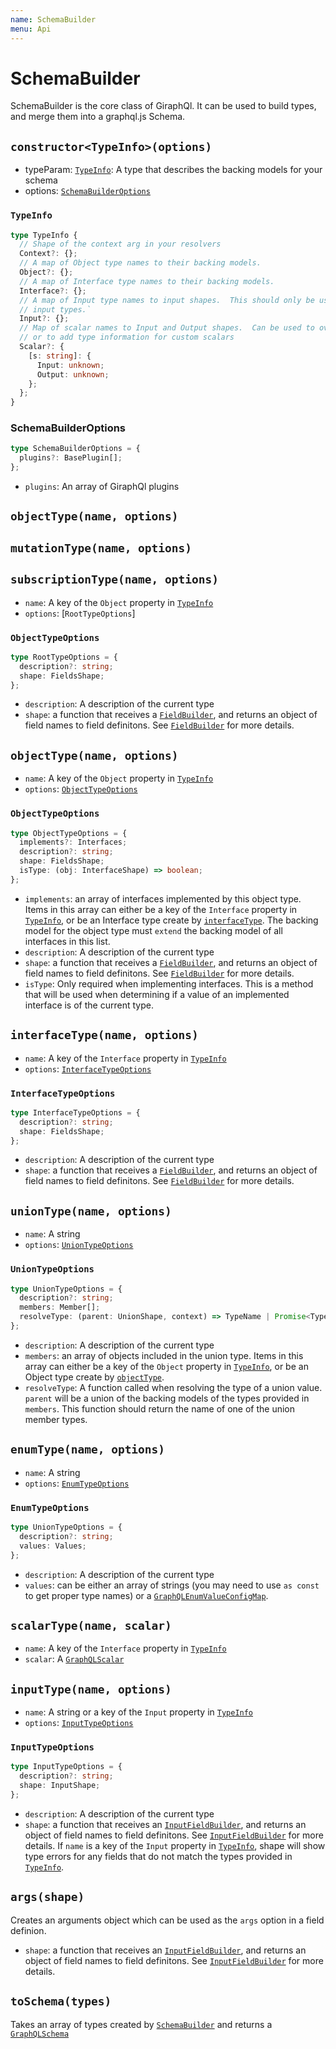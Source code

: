```yaml
---
name: SchemaBuilder
menu: Api
---
```


# SchemaBuilder

SchemaBuilder is the core class of GiraphQl. It can be used to build types, and merge them into a
graphql.js Schema.

## `constructor<TypeInfo>(options)`

- typeParam: [`TypeInfo`]: A type that describes the backing models for your schema
- options: [`SchemaBuilderOptions`]

### `TypeInfo`

```typescript
type TypeInfo {
  // Shape of the context arg in your resolvers
  Context?: {};
  // A map of Object type names to their backing models.
  Object?: {};
  // A map of Interface type names to their backing models.
  Interface?: {};
  // A map of Input type names to input shapes.  This should only be used for defining recursive
  // input types.`
  Input?: {};
  // Map of scalar names to Input and Output shapes.  Can be used to overwrite default scalar types,
  // or to add type information for custom scalars
  Scalar?: {
    [s: string]: {
      Input: unknown;
      Output: unknown;
    };
  };
}
```

### SchemaBuilderOptions

```typescript
type SchemaBuilderOptions = {
  plugins?: BasePlugin[];
};
```

- `plugins`: An array of GiraphQl plugins

## `objectType(name, options)`

## `mutationType(name, options)`

## `subscriptionType(name, options)`

- `name`: A key of the `Object` property in [`TypeInfo`]
- `options`: [`RootTypeOptions`]

### `ObjectTypeOptions`

```typescript
type RootTypeOptions = {
  description?: string;
  shape: FieldsShape;
};
```

- `description`: A description of the current type
- `shape`: a function that receives a [`FieldBuilder`], and returns an object of field names to
  field definitons. See [`FieldBuilder`] for more details.

## `objectType(name, options)`

- `name`: A key of the `Object` property in [`TypeInfo`]
- `options`: [`ObjectTypeOptions`]

### `ObjectTypeOptions`

```typescript
type ObjectTypeOptions = {
  implements?: Interfaces;
  description?: string;
  shape: FieldsShape;
  isType: (obj: InterfaceShape) => boolean;
};
```

- `implements`: an array of interfaces implemented by this object type. Items in this array can
  either be a key of the `Interface` property in [`TypeInfo`], or be an Interface type create by
  [`interfaceType`]. The backing model for the object type must `extend` the backing model of all
  interfaces in this list.
- `description`: A description of the current type
- `shape`: a function that receives a [`FieldBuilder`], and returns an object of field names to
  field definitons. See [`FieldBuilder`] for more details.
- `isType`: Only required when implementing interfaces. This is a method that will be used when
  determining if a value of an implemented interface is of the current type.

## `interfaceType(name, options)`

- `name`: A key of the `Interface` property in [`TypeInfo`]
- `options`: [`InterfaceTypeOptions`]

### `InterfaceTypeOptions`

```typescript
type InterfaceTypeOptions = {
  description?: string;
  shape: FieldsShape;
};
```

- `description`: A description of the current type
- `shape`: a function that receives a [`FieldBuilder`], and returns an object of field names to
  field definitons. See [`FieldBuilder`] for more details.

## `unionType(name, options)`

- `name`: A string
- `options`: [`UnionTypeOptions`]

### `UnionTypeOptions`

```typescript
type UnionTypeOptions = {
  description?: string;
  members: Member[];
  resolveType: (parent: UnionShape, context) => TypeName | Promise<TypeName>;
};
```

- `description`: A description of the current type
- `members`: an array of objects included in the union type. Items in this array can either be a key
  of the `Object` property in [`TypeInfo`], or be an Object type create by [`objectType`].
- `resolveType`: A function called when resolving the type of a union value. `parent` will be a
  union of the backing models of the types provided in `members`. This function should return the
  name of one of the union member types.

## `enumType(name, options)`

- `name`: A string
- `options`: [`EnumTypeOptions`]

### `EnumTypeOptions`

```typescript
type UnionTypeOptions = {
  description?: string;
  values: Values;
};
```

- `description`: A description of the current type
- `values`: can be either an array of strings (you may need to use `as const` to get proper type
  names) or a [`GraphQLEnumValueConfigMap`](https://graphql.org/graphql-js/type/#graphqlenumtype).

## `scalarType(name, scalar)`

- `name`: A key of the `Interface` property in [`TypeInfo`]
- `scalar`: A [`GraphQLScalar`](https://graphql.org/graphql-js/type/#graphqlscalartype)

## `inputType(name, options)`

- `name`: A string or a key of the `Input` property in [`TypeInfo`]
- `options`: [`InputTypeOptions`]

### `InputTypeOptions`

```typescript
type InputTypeOptions = {
  description?: string;
  shape: InputShape;
};
```

- `description`: A description of the current type
- `shape`: a function that receives an [`InputFieldBuilder`], and returns an object of field names
  to field definitons. See [`InputFieldBuilder`] for more details. If `name` is a key of the `Input`
  property in [`TypeInfo`], shape will show type errors for any fields that do not match the types
  provided in [`TypeInfo`].

## `args(shape)`

Creates an arguments object which can be used as the `args` option in a field definion.

- `shape`: a function that receives an [`InputFieldBuilder`], and returns an object of field names
  to field definitons. See [`InputFieldBuilder`] for more details.

## `toSchema(types)`

Takes an array of types created by [`SchemaBuilder`] and returns a [`GraphQLSchema`]

[`fieldbuilder`]: /docs-api-field-builder
[`inputfieldbuilder`]: /docs-api-field-builder#inputfieldbuilder
[`schemabuilderoptions`]: #schemabuilderoptions
[`typeinfo`]: #typeinfo
[`objecttypeoptions`]: #objecttypeoptions
[`interfacetypeoptions`]: #interfacetypeoptions
[`uniontypeoptions`]: #uniontypeoptions
[`enumtypeoptions`]: #enumtypeoptions
[`inputtypeoptions`]: #inputtypeoptions
[`interfacetype`]: #interfaceTypename-options
[`objecttype`]: #objectTypename-options
[`schemabuilder`]: #schemabuilder
[`graphqlschema`]: https://graphql.org/graphql-js/type/#graphqlschema
